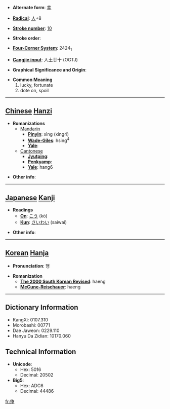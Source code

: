 * '''Alternate form''': [[幸]]

* '''[[Wiktionary:Chinese radical index| Radical]]''': [[Wiktionary:Chinese radical index 人|人]]+8

* '''[[Wiktionary:Chinese total strokes index|Stroke number]]''': [[Wiktionary:Chinese total strokes index 10|10]]

* '''Stroke order''': 

* '''[[Wiktionary:Chinese four corner index|Four-Corner System]]''': 2424<sub>1</sub>

* '''[[Wiktionary:Chinese Cangjie index|Cangjie input]]''': 人土廿十 (OGTJ)

* '''Graphical Significance and Origin''': 

* '''Common Meaning'''
*#lucky, fortunate
*# dote on, spoil


----

== [[Chinese]] [[Hanzi]] ==

* '''Romanizations'''
** [[Mandarin]]
*** '''[[Pinyin]]''': xìng (xing4)
*** '''[[Wade-Giles]]''': hsing<sup>4</sup>
*** '''[[Yale]]''': 
**[[Cantonese]]
***'''[[Jyutping]]''':
***'''[[Penkyamp]]''': 
***'''[[Yale]]''': hang6

* '''Other info''': 

----

== [[Japanese]] [[Kanji]] ==

* '''Readings'''
** '''[[On]]''': [[こう]] (kō)
** '''[[Kun]]''': [[さいわい]] (saiwai)

* '''Other info''':  

----

== [[Korean]] [[Hanja]] ==

* '''Pronunciation''': 행

* '''Romanization'''
** '''[[The 2000 South Korean Revised Romanization|The 2000 South Korean Revised]]''': haeng
** '''[[McCune-Reischauer]]''': haeng

----

== Dictionary Information ==

* KangXi: 0107.310
* Morobashi: 00771
* Dae Jaweon: 0229.110
* Hanyu Da Zidian: 10170.060

== Technical Information ==

* '''Unicode''':
** Hex: 5016
** Decimal: 20502
* '''Big5''':
** Hex: ADC6
** Decimal: 44486

[[fr:倖]]